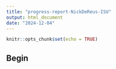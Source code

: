 ```yaml
---
title: "progress-report-NickDeReus-ISU"
output: html_document
date: "2024-12-04"
---
```


```r
knitr::opts_chunk$set(echo = TRUE)
```

## Begin

